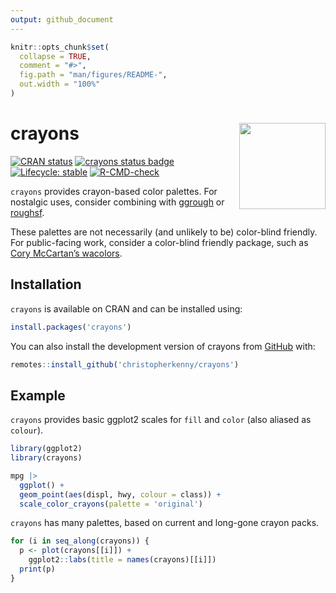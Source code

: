 ```yaml
---
output: github_document
---
```


<!-- README.md is generated from README.Rmd. Please edit that file -->

```r
knitr::opts_chunk$set(
  collapse = TRUE,
  comment = "#>",
  fig.path = "man/figures/README-",
  out.width = "100%"
)
```

# crayons <img src="man/figures/logo.png" align="right" height="138" />

<!-- badges: start -->
[![CRAN
status](https://www.r-pkg.org/badges/version/crayons)](https://CRAN.R-project.org/package=crayons)
[![crayons status
badge](https://christopherkenny.r-universe.dev/badges/crayons)](https://christopherkenny.r-universe.dev/crayons)
[![Lifecycle:
stable](https://img.shields.io/badge/lifecycle-stable-brightgreen.svg)](https://lifecycle.r-lib.org/articles/stages.html#stable)
[![R-CMD-check](https://github.com/christopherkenny/crayons/actions/workflows/R-CMD-check.yaml/badge.svg)](https://github.com/christopherkenny/crayons/actions/workflows/R-CMD-check.yaml)
<!-- badges: end -->

`crayons` provides crayon-based color palettes. For nostalgic uses, consider combining with [ggrough](https://github.com/xvrdm/ggrough) or [roughsf](https://github.com/schochastics/roughsf). 

These palettes are not necessarily (and unlikely to be) color-blind friendly. For public-facing work, consider a color-blind friendly package, such as [Cory McCartan's wacolors](https://github.com/corymccartan/wacolors).

## Installation

`crayons` is available on CRAN and can be installed using:

```r
install.packages('crayons')
```

You can also install the development version of crayons from [GitHub](https://github.com/) with:

``` r
remotes::install_github('christopherkenny/crayons')
```

## Example

`crayons` provides basic ggplot2 scales for `fill` and `color` (also aliased as `colour`).

```r
library(ggplot2)
library(crayons)

mpg |>
  ggplot() + 
  geom_point(aes(displ, hwy, colour = class)) + 
  scale_color_crayons(palette = 'original')
```

`crayons` has many palettes, based on current and long-gone crayon packs.

```r
for (i in seq_along(crayons)) {
  p <- plot(crayons[[i]]) +
    ggplot2::labs(title = names(crayons)[[i]])
  print(p)
}
```


